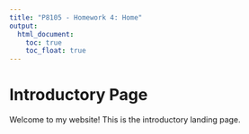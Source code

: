 ```yaml
---
title: "P8105 - Homework 4: Home"
output: 
  html_document:
    toc: true
    toc_float: true
---
```


# Introductory Page 

Welcome to my website! This is the introductory landing page. 
